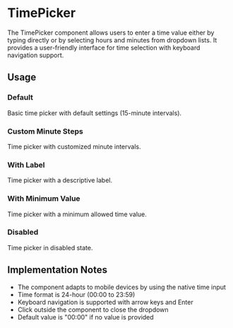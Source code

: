 
<Meta of={DpTimePickerStories} />

# TimePicker

The TimePicker component allows users to enter a time value either by typing directly or by selecting hours and minutes from dropdown lists. It provides a user-friendly interface for time selection with keyboard navigation support.

## Usage

### Default

Basic time picker with default settings (15-minute intervals).

<Canvas of={DpTimePickerStories.Default} />

### Custom Minute Steps

Time picker with customized minute intervals.

<Canvas of={DpTimePickerStories.CustomMinuteSteps} />

### With Label

Time picker with a descriptive label.

<Canvas of={DpTimePickerStories.WithLabel} />

### With Minimum Value

Time picker with a minimum allowed time value.

<Canvas of={DpTimePickerStories.WithMinValue} />

### Disabled

Time picker in disabled state.

<Canvas of={DpTimePickerStories.Disabled} />

## Implementation Notes

- The component adapts to mobile devices by using the native time input
- Time format is 24-hour (00:00 to 23:59)
- Keyboard navigation is supported with arrow keys and Enter
- Click outside the component to close the dropdown
- Default value is "00:00" if no value is provided
